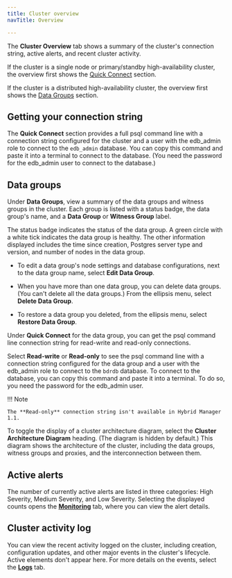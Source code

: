 ```yaml
---
title: Cluster overview
navTitle: Overview

---
```


The **Cluster Overview** tab shows a summary of the cluster's connection string, active alerts, and recent cluster activity.

If the cluster is a single node or primary/standby high-availability cluster, the overview  first shows the [Quick Connect](cluster-overview-tab.mdx#getting-your-connection-string) section.

If the cluster is a distributed high-availability cluster, the overview first shows the [Data Groups](cluster-overview-tab.mdx#data-groups) section.

## Getting your connection string

The **Quick Connect** section provides a full psql command line with a connection string configured for the cluster and a user with the edb_admin role to connect to the `edb_admin` database. You can copy this command and paste it into a terminal to connect to the database. (You need the password for the edb_admin user to connect to the database.)

## Data groups

Under **Data Groups**, view a summary of the data groups and witness groups in the cluster. Each group is listed with a status badge, the data group's name, and a **Data Group** or **Witness Group** label.

The status badge indicates the status of the data group. A green circle with a white tick indicates the data group is healthy. The other information displayed includes the time since creation, Postgres server type and version, and number of nodes in the data group.

-   To edit a data group's node settings and database configurations, next to the data group name, select **Edit Data Group**.

-   When you have more than one data group, you can delete data groups. (You can't delete all the data groups.) From the ellipsis menu, select **Delete Data Group**.  

-   To restore a data group you deleted, from the ellipsis menu, select **Restore Data Group**.

Under **Quick Connect** for the data group, you can get the psql command line connection string for read-write and read-only connections. 

Select **Read-write** or **Read-only** to see the psql command line with a connection string configured for the data group and a user with the edb_admin role to connect to the `bdrdb` database. To connect to the database, you can copy this command and paste it into a terminal. To do so, you need the password for the edb_admin user.

!!! Note

    The **Read-only** connection string isn't available in Hybrid Manager 1.1.

To toggle the display of a cluster architecture diagram, select the **Cluster Architecture Diagram** heading. (The diagram is hidden by default.) This diagram shows the architecture of the cluster, including the data groups, witness groups and proxies, and the interconnection between them.

## Active alerts

The number of currently active alerts are listed in three categories: High Severity, Medium Severity, and Low Severity. Selecting the displayed counts opens the [**Monitoring**](cluster-monitoring-tab.mdx) tab, where you can view the alert details.

## Cluster activity log

You can view the recent activity logged on the cluster, including creation, configuration updates, and other major events in the cluster's lifecycle. Active elements don't appear here. For more details on the events, select the [**Logs**](cluster-logs-tab.mdx) tab.
